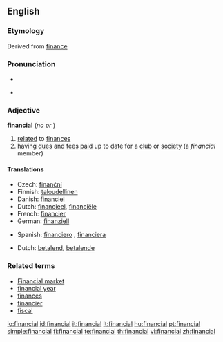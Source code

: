 ==English==

===Etymology===
Derived from [[finance]]

===Pronunciation===
*{{audio|en-us-financial.ogg|Audio (US)}}

*{{IPA|/faɪˈnænʃəl/}}

===Adjective===
'''financial'''  (''no'' {{compar}} ''or'' {{superl}})

# [[relate]]d to [[finance]]s
# having [[due]]s and [[fee]]s [[paid]] up to [[date]] for a [[club]] or [[society]] (a ''financial'' member)

====Translations====
{{trans-top|related to finances}}
*Czech: [[finanční]] {{m}}
*Finnish: [[taloudellinen]]
*Danish: [[financiel]]
*Dutch: [[financieel]], [[financiële]]
*French: [[financier]]
*German: [[finanziell]]
{{trans-mid}}
*Spanish: [[financiero]] {{m}}, [[financiera]] {{f}}
{{trans-bottom}}

{{trans-top|paying}}
*Dutch: [[betalend]], [[betalende]]
{{trans-mid}}
{{trans-bottom}}

===Related terms===
*[[Financial market]]
*[[financial year]]
*[[finances]]
*[[financier]]
*[[fiscal]]

[[io:financial]]
[[id:financial]]
[[it:financial]]
[[lt:financial]]
[[hu:financial]]
[[pt:financial]]
[[simple:financial]]
[[fi:financial]]
[[te:financial]]
[[th:financial]]
[[vi:financial]]
[[zh:financial]]